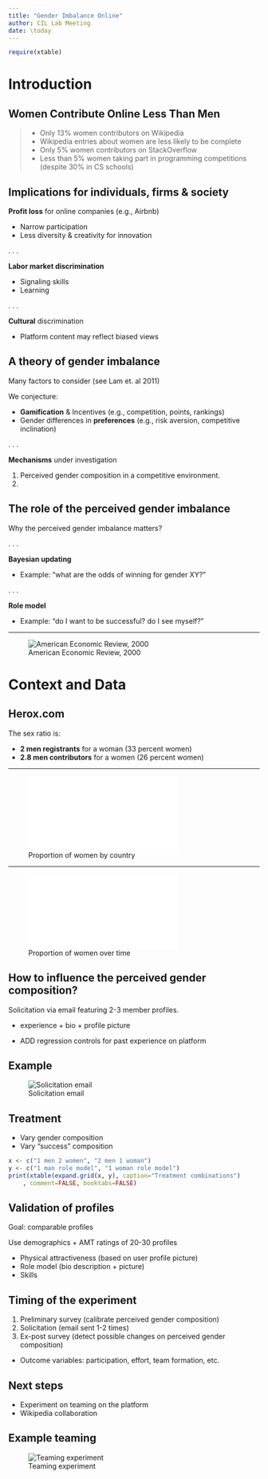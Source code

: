 ```yaml
---
title: "Gender Imbalance Online"
author: CIL Lab Meeting
date: \today
---
```


```r
require(xtable)
```

# Introduction

## Women Contribute Online Less Than Men
 
> - Only 13% women contributors on Wikipedia
  - Wikipedia entries about women are less likely to be complete
  - Only 5% women contributors on StackOverflow
  - Less than 5% women taking part in programming competitions (despite 30% in CS schools)



## Implications for individuals, firms & society


**Profit loss** for online companies (e.g., Airbnb)

+ Narrow participation
+ Less diversity & creativity for innovation

. . .

**Labor market discrimination**

+ Signaling skills
+ Learning

. . .

**Cultural** discrimination

+ Platform content may reflect biased views


## A theory of gender imbalance

Many factors to consider  (see Lam et. al 2011)

We conjecture:

- **Gamification** & Incentives (e.g., competition, points, rankings)
- Gender differences in **preferences** (e.g., risk aversion, competitive inclination)

. . .

**Mechanisms**  under investigation

1. Perceived gender composition in a competitive environment.
2. \color{gray}{Collaboration incentives under gender imbalance [next study]}

## The role of the perceived gender imbalance


Why the perceived gender imbalance matters? 

. . .

**Bayesian updating** 

- Example:  "what are the odds of winning for gender XY?"

. . .

**Role model**

- Example: "do I want to be successful? do I see myself?"

---

![American Economic Review, 2000](aer-citation.png)


# Context and Data

## Herox.com 

The sex ratio is:

- **2 men registrants** for a woman (33 percent women)
- **2.8 men contributors** for a women (26 percent women)

----

![Proportion of women by country](../Descriptives/desc_files/figure-latex/bayes-1.pdf)

----

![Proportion of women over time](../Descriptives/desc_files/figure-latex/overtime-1.pdf)

##  How to influence the perceived gender composition?

Solicitation via email featuring 2-3 member profiles.

- experience + bio + profile picture

- ADD regression controls for past experience on platform

## Example

![Solicitation email](solicit_gender_compo.png)

## Treatment

- Vary gender composition
- Vary "success" composition

```r
x <- c("1 men 2 women", "2 men 1 woman")
y <- c("1 man role model", "1 woman role model")
print(xtable(expand.grid(x, y), caption="Treatment combinations")
	, comment=FALSE, booktabs=FALSE)
```

## Validation of profiles

Goal: comparable profiles 

Use demographics + AMT ratings of 20-30 profiles

* Physical attractiveness (based on user profile picture)
* Role model (bio description + picture)
* Skills

## Timing of the experiment

1. Preliminary survey (calibrate perceived gender composition)
2. Solicitation (email sent 1-2 times)
3. Ex-post survey (detect possible changes on perceived gender composition)

- Outcome variables: participation, effort, team formation, etc.

## Next steps

- Experiment on teaming on the platform
- Wikipedia collaboration

## Example teaming

![Teaming experiment](solicit_teaming.png)

